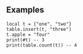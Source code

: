 {{Lua/Function |
  returns = number |
  prototype = table.count(table {{Arg|table}}) |
  description = Returns the number of entries in ({{Arg|table}}). Unlike the # operator, this counts non-sequential/numeric indexes.
}}

==Examples==

<syntaxhighlight>
local t = {"one", "two"}
table.insert(t, "three")
t.apple = "four"
print(#t) -- 3
print(table.count(t)) -- 4
</syntaxhighlight>